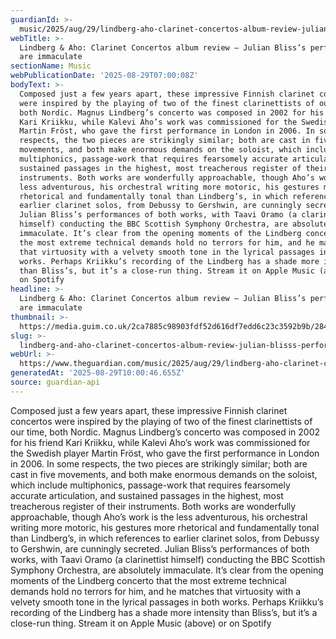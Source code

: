 ```yaml
---
guardianId: >-
  music/2025/aug/29/lindberg-aho-clarinet-concertos-album-review-julian-blisss-performances-are-immaculate
webTitle: >-
  Lindberg & Aho: Clarinet Concertos album review – Julian Bliss’s performances
  are immaculate
sectionName: Music
webPublicationDate: '2025-08-29T07:00:08Z'
bodyText: >-
  Composed just a few years apart, these impressive Finnish clarinet concertos
  were inspired by the playing of two of the finest clarinettists of our time,
  both Nordic. Magnus Lindberg’s concerto was composed in 2002 for his friend
  Kari Kriikku, while Kalevi Aho’s work was commissioned for the Swedish player
  Martin Fröst, who gave the first performance in London in 2006. In some
  respects, the two pieces are strikingly similar; both are cast in five
  movements, and both make enormous demands on the soloist, which include
  multiphonics, passage-work that requires fearsomely accurate articulation, and
  sustained passages in the highest, most treacherous register of their
  instruments. Both works are wonderfully approachable, though Aho’s work is the
  less adventurous, his orchestral writing more motoric, his gestures more
  rhetorical and fundamentally tonal than Lindberg’s, in which references to
  earlier clarinet solos, from Debussy to Gershwin, are cunningly secreted.
  Julian Bliss’s performances of both works, with Taavi Oramo (a clarinettist
  himself) conducting the BBC Scottish Symphony Orchestra, are absolutely
  immaculate. It’s clear from the opening moments of the Lindberg concerto that
  the most extreme technical demands hold no terrors for him, and he matches
  that virtuosity with a velvety smooth tone in the lyrical passages in both
  works. Perhaps Kriikku’s recording of the Lindberg has a shade more intensity
  than Bliss’s, but it’s a close-run thing. Stream it on Apple Music (above) or
  on Spotify
headline: >-
  Lindberg & Aho: Clarinet Concertos album review – Julian Bliss’s performances
  are immaculate
thumbnail: >-
  https://media.guim.co.uk/2ca7885c98903fdf52d616df7edd6c23c3592b9b/284_0_3000_2400/500.jpg
slug: >-
  lindberg-and-aho-clarinet-concertos-album-review-julian-blisss-performances-are-immaculate
webUrl: >-
  https://www.theguardian.com/music/2025/aug/29/lindberg-aho-clarinet-concertos-album-review-julian-blisss-performances-are-immaculate
generatedAt: '2025-08-29T10:00:46.655Z'
source: guardian-api
---
```

Composed just a few years apart, these impressive Finnish clarinet concertos were inspired by the playing of two of the finest clarinettists of our time, both Nordic. Magnus Lindberg’s concerto was composed in 2002 for his friend Kari Kriikku, while Kalevi Aho’s work was commissioned for the Swedish player Martin Fröst, who gave the first performance in London in 2006. In some respects, the two pieces are strikingly similar; both are cast in five movements, and both make enormous demands on the soloist, which include multiphonics, passage-work that requires fearsomely accurate articulation, and sustained passages in the highest, most treacherous register of their instruments. Both works are wonderfully approachable, though Aho’s work is the less adventurous, his orchestral writing more motoric, his gestures more rhetorical and fundamentally tonal than Lindberg’s, in which references to earlier clarinet solos, from Debussy to Gershwin, are cunningly secreted. Julian Bliss’s performances of both works, with Taavi Oramo (a clarinettist himself) conducting the BBC Scottish Symphony Orchestra, are absolutely immaculate. It’s clear from the opening moments of the Lindberg concerto that the most extreme technical demands hold no terrors for him, and he matches that virtuosity with a velvety smooth tone in the lyrical passages in both works. Perhaps Kriikku’s recording of the Lindberg has a shade more intensity than Bliss’s, but it’s a close-run thing. Stream it on Apple Music (above) or on Spotify
